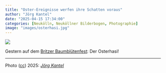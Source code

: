 ```yaml
---
title: "Oster-Ereignisse werfen ihre Schatten voraus"
author: "Jörg Kantel"
date: "2025-04-15 17:34:00"
categories: [Neukölln, Neuköllner Bilderbogen, Photographie]
image: "images/osterhasi.jpg"
---
```


[![](images/osterhasi-b.jpg)](https://www.flickr.com/photos/schockwellenreiter/54453176176/)

Gestern auf dem [Britzer Baumblütenfest](https://www.berlin.de/events/2991117-2229501-britzer-baumbluete.html): Der Osterhasi!

---

Photo ([cc](http://creativecommons.org/licenses/by-nc-nd/2.0/)) 2025: *[Jörg Kantel](http://cognitiones.kantel-chaos-team.de/cv.html)*

